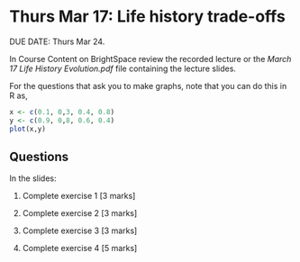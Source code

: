 # Thurs Mar 17: Life history trade-offs

DUE DATE: Thurs Mar 24.

In Course Content on BrightSpace review the recorded lecture or the _March 17 Life History Evolution.pdf_ file containing the lecture slides.

For the questions that ask you to make graphs, note that you can do this in R as,
```r
x <- c(0.1, 0,3, 0.4, 0.8)
y <- c(0.9, 0,8, 0.6, 0.4)
plot(x,y)
```


## Questions
In the slides:

1. Complete exercise 1 [3 marks]

2. Complete exercise 2 [3 marks]

3. Complete exercise 3 [3 marks]

4. Complete exercise 4 [5 marks]



